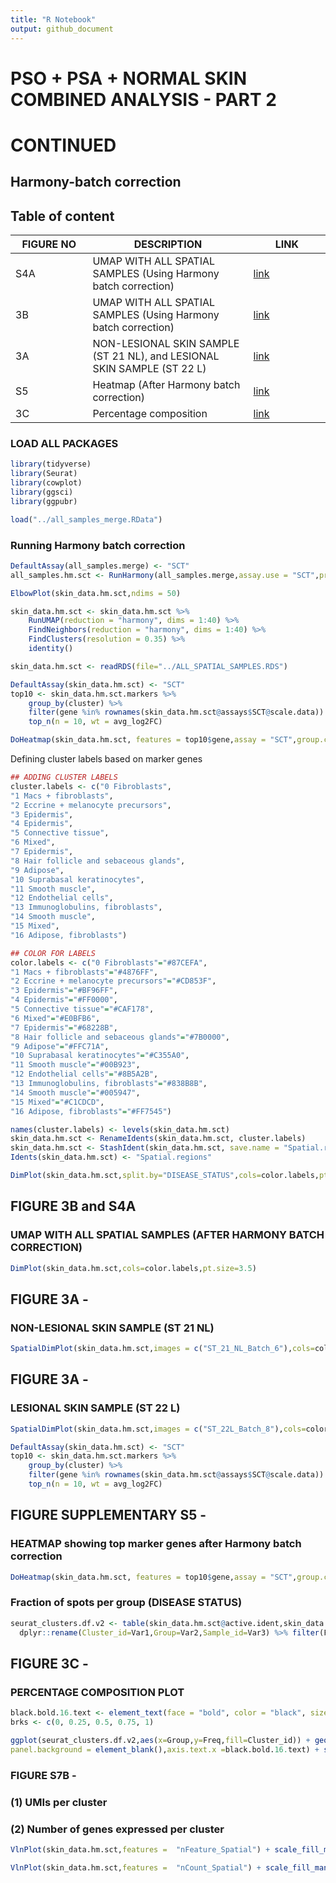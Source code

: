 ```yaml
---
title: "R Notebook"
output: github_document
---
```


# PSO + PSA + NORMAL SKIN COMBINED ANALYSIS - PART 2

# CONTINUED

## Harmony-batch correction

## Table of content

| FIGURE NO | DESCRIPTION                                                             | LINK        |
|------------------|-------------------------------------|------------------|
| S4A       | UMAP WITH ALL SPATIAL SAMPLES (Using Harmony batch correction)          | [link](#3b) |
| 3B        | UMAP WITH ALL SPATIAL SAMPLES (Using Harmony batch correction)          | [link](#3b) |
| 3A        | NON-LESIONAL SKIN SAMPLE (ST 21 NL), and LESIONAL SKIN SAMPLE (ST 22 L) | [link](#3a) |
| S5        | Heatmap (After Harmony batch correction)                                | [link](#s5) |
| 3C        | Percentage composition                                                  | [link](#3c) |

### LOAD ALL PACKAGES

```r
library(tidyverse)
library(Seurat)
library(cowplot)
library(ggsci)
library(ggpubr)
```

```r
load("../all_samples_merge.RData")
```

### Running Harmony batch correction

```r
DefaultAssay(all_samples.merge) <- "SCT"
all_samples.hm.sct <- RunHarmony(all_samples.merge,assay.use = "SCT",project.dim = FALSE,group.by.vars = "sample.id")
```

```r
ElbowPlot(skin_data.hm.sct,ndims = 50)
```

```r
skin_data.hm.sct <- skin_data.hm.sct %>% 
    RunUMAP(reduction = "harmony", dims = 1:40) %>% 
    FindNeighbors(reduction = "harmony", dims = 1:40) %>% 
    FindClusters(resolution = 0.35) %>% 
    identity()
```

```r
skin_data.hm.sct <- readRDS(file="../ALL_SPATIAL_SAMPLES.RDS")
```

```r
DefaultAssay(skin_data.hm.sct) <- "SCT"
top10 <- skin_data.hm.sct.markers %>%
    group_by(cluster) %>%
    filter(gene %in% rownames(skin_data.hm.sct@assays$SCT@scale.data)) %>%
    top_n(n = 10, wt = avg_log2FC)

DoHeatmap(skin_data.hm.sct, features = top10$gene,assay = "SCT",group.colors = color.labels,angle=90) + NoLegend()
```

Defining cluster labels based on marker genes

```r
## ADDING CLUSTER LABELS
cluster.labels <- c("0 Fibroblasts",
"1 Macs + fibroblasts",
"2 Eccrine + melanocyte precursors",
"3 Epidermis",
"4 Epidermis",
"5 Connective tissue",
"6 Mixed",
"7 Epidermis",
"8 Hair follicle and sebaceous glands",
"9 Adipose",
"10 Suprabasal keratinocytes",
"11 Smooth muscle",
"12 Endothelial cells",
"13 Immunoglobulins, fibroblasts",
"14 Smooth muscle",
"15 Mixed",
"16 Adipose, fibroblasts")

## COLOR FOR LABELS
color.labels <- c("0 Fibroblasts"="#87CEFA",
"1 Macs + fibroblasts"="#4876FF",
"2 Eccrine + melanocyte precursors"="#CD853F",
"3 Epidermis"="#BF96FF",
"4 Epidermis"="#FF0000",
"5 Connective tissue"="#CAF178",
"6 Mixed"="#E0BFB6",
"7 Epidermis"="#68228B",
"8 Hair follicle and sebaceous glands"="#7B0000",
"9 Adipose"="#FFC71A",
"10 Suprabasal keratinocytes"="#C355A0",
"11 Smooth muscle"="#00B923",
"12 Endothelial cells"="#8B5A2B",
"13 Immunoglobulins, fibroblasts"="#838B8B",
"14 Smooth muscle"="#005947",
"15 Mixed"="#C1CDCD",
"16 Adipose, fibroblasts"="#FF7545")
```

```r
names(cluster.labels) <- levels(skin_data.hm.sct)
skin_data.hm.sct <- RenameIdents(skin_data.hm.sct, cluster.labels)
skin_data.hm.sct <- StashIdent(skin_data.hm.sct, save.name = "Spatial.regions")
Idents(skin_data.hm.sct) <- "Spatial.regions"
```

```r
DimPlot(skin_data.hm.sct,split.by="DISEASE_STATUS",cols=color.labels,pt.size=3.5)
```

## FIGURE 3B and S4A

### UMAP WITH ALL SPATIAL SAMPLES (AFTER HARMONY BATCH CORRECTION)

<a id="3b">

```r
DimPlot(skin_data.hm.sct,cols=color.labels,pt.size=3.5)
```

</a>

## FIGURE 3A -

### NON-LESIONAL SKIN SAMPLE (ST 21 NL)

<a id="3a">

```r
SpatialDimPlot(skin_data.hm.sct,images = c("ST_21_NL_Batch_6"),cols=color.labels,pt.size.factor = 2.5)
```

## FIGURE 3A -

### LESIONAL SKIN SAMPLE (ST 22 L)

```r
SpatialDimPlot(skin_data.hm.sct,images = c("ST_22L_Batch_8"),cols=color.labels,pt.size.factor = 2.5)
```

</a>

```r
DefaultAssay(skin_data.hm.sct) <- "SCT"
top10 <- skin_data.hm.sct.markers %>%
    group_by(cluster) %>%
    filter(gene %in% rownames(skin_data.hm.sct@assays$SCT@scale.data)) %>%
    top_n(n = 10, wt = avg_log2FC)
```

<a id="s5">

## FIGURE SUPPLEMENTARY S5 - 

### HEATMAP showing top marker genes after Harmony batch correction

```r
DoHeatmap(skin_data.hm.sct, features = top10$gene,assay = "SCT",group.colors = color.labels,angle=90) + NoLegend()
```

</a>

### Fraction of spots per group (DISEASE STATUS)

```r
seurat_clusters.df.v2 <- table(skin_data.hm.sct@active.ident,skin_data.hm.sct@meta.data$DISEASE_STATUS,skin_data.hm.sct@meta.data$sample.id) %>% as.data.frame() %>%
  dplyr::rename(Cluster_id=Var1,Group=Var2,Sample_id=Var3) %>% filter(Freq!=0)  %>% group_by(Sample_id)%>% mutate(Fraction=Freq*100/sum(Freq)) %>% mutate(SUM_OF_FRACTIONS=sum(Fraction)) 
```

<a id="3c">

## FIGURE 3C -

### PERCENTAGE COMPOSITION PLOT

```r
black.bold.16.text <- element_text(face = "bold", color = "black", size = 14,angle = 90, vjust = 0.5, hjust=1)
brks <- c(0, 0.25, 0.5, 0.75, 1)

ggplot(seurat_clusters.df.v2,aes(x=Group,y=Freq,fill=Cluster_id)) + geom_bar(stat="identity",position="fill") + ggplot2::theme(panel.grid.major = element_blank(), panel.grid.minor = element_blank(),
panel.background = element_blank(),axis.text.x =black.bold.16.text) + scale_y_continuous(breaks = brks, labels = scales::percent(brks)) + scale_fill_manual(values = color.labels)
```

</a>

### FIGURE S7B -

###  (1) UMIs per cluster<a id="s7b">

### (2) Number of genes expressed per cluster

```r
VlnPlot(skin_data.hm.sct,features =  "nFeature_Spatial") + scale_fill_manual(values = color.labels)

VlnPlot(skin_data.hm.sct,features =  "nCount_Spatial") + scale_fill_manual(values = color.labels)
```

</a>
